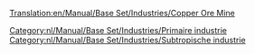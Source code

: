[[Translation:en/Manual/Base Set/Industries/Copper Ore Mine]]

{{nl/Manual/Base Set/Industries/Industrieën|image=en/Manual/Base Set/Industries/Copperoremine.png
|name=Kopermijn
|climates=[[nl/Manual/Klimaat#subtropisch|Subtropisch]]
|accepts=Niets
|produces=[[nl/Manual/Base Set/Cargos/Kopererts|Kopererts]]
}}

[[Category:nl/Manual/Base Set/Industries/Primaire industrie]]
[[Category:nl/Manual/Base Set/Industries/Subtropische industrie]]